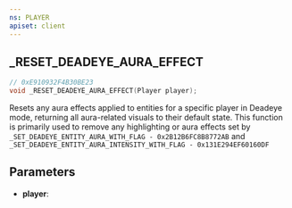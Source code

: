 ```yaml
---
ns: PLAYER
apiset: client
---
```

## _RESET_DEADEYE_AURA_EFFECT

```c
// 0xE910932F4B30BE23
void _RESET_DEADEYE_AURA_EFFECT(Player player);
```

Resets any aura effects applied to entities for a specific player in Deadeye mode, returning all aura-related visuals to their default state. This function is primarily used to remove any highlighting or aura effects set by `_SET_DEADEYE_ENTITY_AURA_WITH_FLAG - 0x2B12B6FC8B8772AB` and `_SET_DEADEYE_ENTITY_AURA_INTENSITY_WITH_FLAG - 0x131E294EF60160DF`

## Parameters
* **player**: